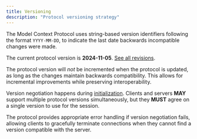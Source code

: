 ```yaml
---
title: Versioning
description: "Protocol versioning strategy"
---
```

The Model Context Protocol uses string-based version identifiers following the format
`YYYY-MM-DD`, to indicate the last date backwards incompatible changes were made.

The current protocol version is **2024-11-05**. [See all
revisions](/specification).

<Note> The protocol version will _not_ be incremented when the
protocol is updated, as long as the changes maintain backwards compatibility. This allows
for incremental improvements while preserving interoperability. </Note>

Version negotiation happens during
[initialization](/specification/2024-11-05/basic/lifecycle#initialization).
Clients and servers **MAY** support multiple protocol versions simultaneously, but they
**MUST** agree on a single version to use for the session.

The protocol provides appropriate error handling if version negotiation fails, allowing
clients to gracefully terminate connections when they cannot find a version compatible
with the server.

